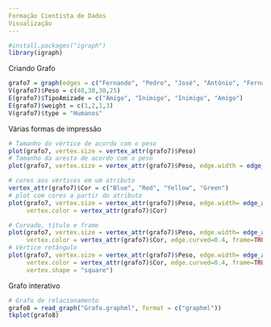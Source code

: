 ```yaml
---
Formação Cientista de Dados
Visualização
---
```


```r
#install.packages("igraph")
library(igraph)
```
Criando Grafo
```r
grafo7 = graph(edges = c("Fernando", "Pedro", "José", "Antônio", "Fernando", "José", "Fernando", "Antônio"))
V(grafo7)$Peso = c(40,30,30,25)
E(grafo7)$TipoAmizade = c("Amigo", "Inimigo", "Inimigo", "Amigo")
E(grafo7)$weight = c(1,2,1,3)
V(grafo7)$type = "Humanos"
```
Várias formas de impressão
```r
# Tamanho do vértice de acordo com o peso
plot(grafo7, vertex.size = vertex_attr(grafo7)$Peso)
# Tamanho da aresta de acordo com o peso
plot(grafo7, vertex.size = vertex_attr(grafo7)$Peso, edge.width = edge_attr(grafo7)$weight)
```
```r
# cores aos vértices em um atributo
vertex_attr(grafo7)$Cor = c("Blue", "Red", "Yellow", "Green")
# plot com cores a partir do atributo
plot(grafo7, vertex.size = vertex_attr(grafo7)$Peso, edge.width= edge_attr(grafo7)$weight,
     vertex.color = vertex_attr(grafo7)$Cor)
```
```r
# Curvado, título e frame
plot(grafo7, vertex.size = vertex_attr(grafo7)$Peso, edge.width= edge_attr(grafo7)$weight,
     vertex.color = vertex_attr(grafo7)$Cor, edge.curved=0.4, frame=TRUE,main = "Grafo")
# Vértice retângulo
plot(grafo7, vertex.size = vertex_attr(grafo7)$Peso, edge.width= edge_attr(grafo7)$weight,
     vertex.color = vertex_attr(grafo7)$Cor, edge.curved=0.4, frame=TRUE,main = "Grafo",
     vertex.shape = "square")
```
Grafo interativo
```r
# Grafo de relacionamento
grafo8 = read_graph("Grafo.graphml", format = c("graphml"))
tkplot(grafo8)
```

